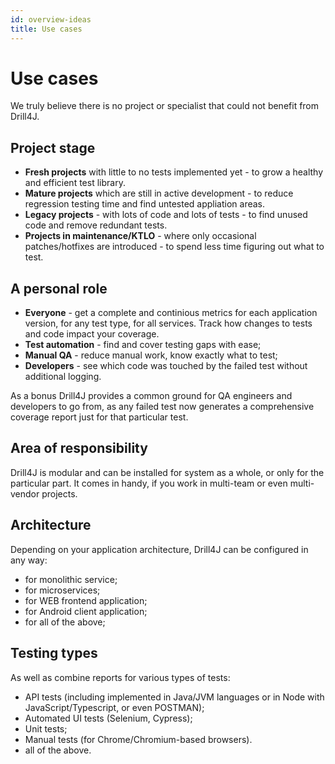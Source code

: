```yaml
---
id: overview-ideas
title: Use cases
---
```


# Use cases

We truly believe there is no project or specialist that could not benefit from Drill4J.

## Project stage

- **Fresh projects** with little to no tests implemented yet - to grow a healthy and efficient test library.
- **Mature projects** which are still in active development - to reduce regression testing time and find untested appliation areas.
- **Legacy projects** - with lots of code and lots of tests - to find unused code and remove redundant tests.
- **Projects in maintenance/KTLO** - where only occasional patches/hotfixes are introduced - to spend less time figuring out what to test.

## A personal role

- **Everyone** - get a complete and continious metrics for each application version, for any test type, for all services. Track how changes to tests and code impact your coverage.
- **Test automation** - find and cover testing gaps with ease;
- **Manual QA** - reduce manual work, know exactly what to test;
- **Developers** - see which code was touched by the failed test without additional logging.

As a bonus Drill4J provides a common ground for QA engineers and developers to go from, as any failed test now generates a comprehensive coverage report just for that particular test.

## Area of responsibility

Drill4J is modular and can be installed for system as a whole, or only for the particular part. It comes in handy, if you work in multi-team or even multi-vendor projects.

## Architecture

Depending on your application architecture, Drill4J can be configured in any way:

- for monolithic service;
- for microservices;
- for WEB frontend application;
- for Android client application;
- for all of the above;

## Testing types

As well as combine reports for various types of tests:

- API tests (including implemented in Java/JVM languages or in Node with JavaScript/Typescript, or even POSTMAN);
- Automated UI tests (Selenium, Cypress);
- Unit tests;
- Manual tests (for Chrome/Chromium-based browsers).
- all of the above.
